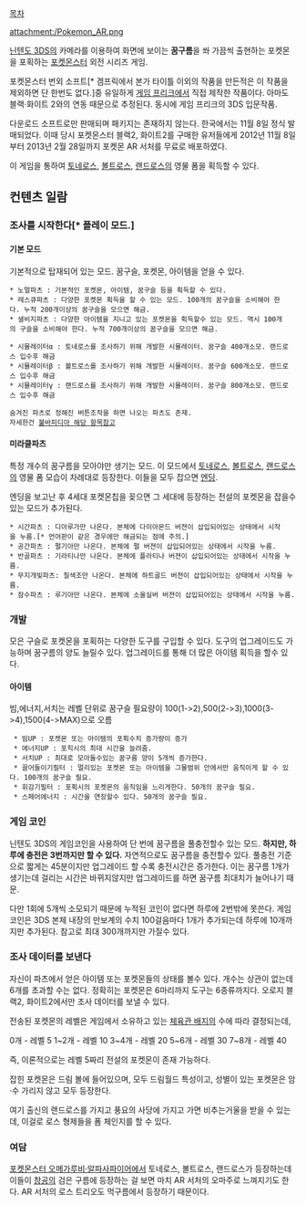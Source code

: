 [[목차]]

attachment:/Pokemon_AR.png

[[닌텐도 3DS]]의 카메라를 이용하여 화면에 보이는 '''꿈구름'''을 쏴 가끔씩 출현하는 포켓몬을 포획하는 [[포켓몬스터]] 외전 시리즈 게임.  

포켓몬스터 번외 소프트[* 겜프릭에서 본가 타이틀 이외의 작품을 만든적은 이 작품을 제외하면 단 한번도 없다.]중 유일하게 [[게임 프리크]]에서 직접 제작한 작품이다. 아마도 블랙·화이트 2와의 연동 때문으로 추정된다. 동시에 게임 프리크의 3DS 입문작품.

다운로드 소프트로만 판매되며 패키지는 존재하지 않는다. 한국에서는 11월 8일 정식 발매되었다. 이때 당시 포켓몬스터 블랙2, 화이트2를 구매한 유저들에게 2012년 11월 8일부터 2013년 2월 28일까지 포켓몬 AR 서처를 무료로 배포하였다.

이 게임을 통하여 [[토네로스]], [[볼트로스]], [[랜드로스]]의 영물 폼을 획득할 수 있다.

== 컨텐츠 일람 ==
=== 조사를 시작한다[* 플레이 모드.] ===
==== 기본 모드 ==== 
기본적으로 탑재되어 있는 모드. 꿈구슬, 포켓몬, 아이템을 얻을 수 있다. 

 * 노멀파츠 : 기본적인 포켓몬, 아이템, 꿈구슬 등을 획득할 수 있다.
 * 레스큐파츠 : 다양한 포켓몬 획득을 할 수 있는 모드. 100개의 꿈구슬을 소비해야 한다. 누적 200개이상의 꿈구슬을 모으면 해금.
 * 샐비지파츠 : 다양한 아이템을 지니고 있는 포켓몬을 획득할수 있는 모드. 역시 100개의 구슬을 소비해야 한다. 누적 700개이상의 꿈구슬을 모으면 해금.

 * 시뮬레이터α : 토네로스를 조사하기 위해 개발한 시뮬레이터. 꿈구슬 400개소모. 랜드로스 입수후 해금
 * 시뮬레이터β : 볼트로스를 조사하기 위해 개발한 시뮬레이터. 꿈구슬 600개소모. 랜드로스 입수후 해금
 * 시뮬레이터γ : 랜드로스를 조사하기 위해 개발한 시뮬레이터. 꿈구슬 800개소모. 랜드로스 입수후 해금

 숨겨진 파츠로 정해진 버튼조작을 하면 나오는 파츠도 존재.
 자세한건 [http://bulbapedia.bulbagarden.net/wiki/Pok%C3%A9mon_Dream_Radar 불바피디아 해당 항목참고]

==== 미라클파츠 ====
특정 개수의 꿈구름을 모아야만 생기는 모드. 이 모드에서 [[토네로스]], [[볼트로스]], [[랜드로스]]의 영물 폼 모습이 차례대로 등장한다. 이들을 모두 잡으면 [[엔딩]].

엔딩을 보고난 후 4세대 포켓몬칩을 꽂으면 그 세대에 등장하는 전설의 포켓몬을 잡을수 있는 모드가 추가된다.  

 * 시간파츠 : 디아루가만 나온다. 본체에 다이아몬드 버젼이 삽입되어있는 상태에서 시작을 누름.[* 언어판이 같은 경우에만 해금되는 점에 주의.]
 * 공간파츠 : 펄기아만 나온다. 본체에 펄 버젼이 삽입되어있는 상태에서 시작을 누름.
 * 반골파츠 : 기라티나만 나온다. 본체에 플라티나 버젼이 삽입되어있는 상태에서 시작을 누름.
 * 무지개빛파츠: 칠색조만 나온다. 본체에 하트골드 버젼이 삽입되어있는 상태에서 시작을 누름.
 * 잠수파츠 : 루기아만 나온다. 본체에 소울실버 버젼이 삽입되어있는 상태에서 시작을 누름.
=== 개발 ===
모은 구슬로 포켓몬을 포획하는 다양한 도구를 구입할 수 있다. 도구의 업그레이드도 가능하며 꿈구름의 양도 늘릴수 있다. 
업그레이드를 통해 더 많은 아이템 획득을 할수 있다.

==== 아이템 ====
빔,에너지,서치는 레벨 단위로 꿈구슬 필요량이 100(1->2),500(2->3),1000(3->4),1500(4->MAX)으로 오름

  * 빔UP : 포켓몬 또는 아이템의 포획수치 증가량이 증가
  * 에너지UP : 포힉시의 최대 시간을 늘려줌. 
  * 서치UP : 최대로 모아둘수있는 꿈구름 양이 5개씩 증가한다. 
  * 끌어들이기필터 : 멀리있는 포켓몬 또는 아이템을 그물범위 안에서만 움직이게 할 수 있다. 100개의 꿈구슬 필요.
  * 휘감기필터 : 포획시의 포켓몬의 움직임을 느리게한다. 50개의 꿈구슬 필요.
  * 스페어에너지 : 시간을 연장할수 있다. 50개의 꿈구슬 필요.

=== 게임 코인 ===
닌텐도 3DS의 게임코인을 사용하여 단 번에 꿈구름을 풀충전할수 있는 모드. '''하지만, 하루에 충전은 3번까지만 할 수 있다.''' 자연적으로도 꿈구름을 충전할수 있다. 풀충전 기준으로 짧게는 45분이지만 업그레이드 할 수록 충전시간은 증가한다. 이는 꿈구름 1개가 생기는데 걸리는 시간은 바뀌지않지만 업그레이드를 하면 꿈구름 최대치가 늘어나기 때문.

다만 1회에 5개씩 소모되기 때문에 누적된 코인이 없다면 하루에 2번밖에 못쓴다. 게임코인은 3DS 본체 내장의 만보계의 수치 100걸음마다 1개가 추가되는데 하루에 10개까지만 추가된다. 참고로 최대 300개까지만 가질수 있다.

=== 조사 데이터를 보낸다 ===
자신이 파츠에서 얻은 아이템 또는 포켓몬들의 상태를 볼수 있다. 개수는 상관이 없는데 6개를 초과할 수는 없다. 정확히는 포켓몬은 6마리까지 도구는 6종류까지다. 오로지 블랙2, 화이트2에서만 조사 데이터를 보낼 수 있다.

전송된 포켓몬의 레벨은 게임에서 소유하고 있는 [[체육관 배지]]의 수에 따라 결정되는데,

0개 - 레벨 5
1~2개 - 레벨 10
3~4개 - 레벨 20
5~6개 - 레벨 30
7~8개 - 레벨 40

즉, 이론적으로는 레벨 5짜리 전설의 포켓몬이 존재 가능하다.

잡힌 포켓몬은 드림 볼에 들어있으며, 모두 드림월드 특성이고, 성별이 있는 포켓몬은 암·수 가리지 않고 모두 등장한다.

여기 출신의 랜드로스를 가지고 풍요의 사당에 가지고 가면 비추는거울을 받을 수 있는데, 이걸로 로스 형제들을 폼 체인지를 할 수 있다.

=== 여담 ===
[[포켓몬스터 오메가루비·알파사파이어]]에서 토네로스, 볼트로스, 랜드로스가 등장하는데 이들이 [[창공]]의 검은 구름에 등장하는 걸 보면 마치 AR 서처의 오마주로 느껴지기도 한다. AR 서처의 로스 트리오도 먹구름에서 등장하기 때문이다.
